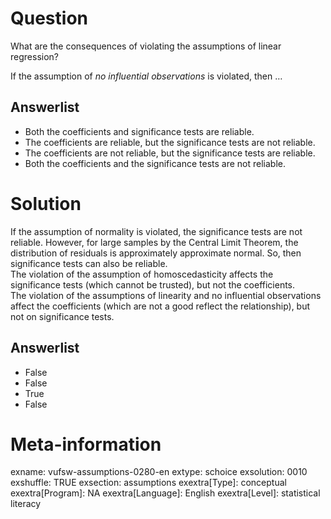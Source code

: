 Question
========
What are the consequences of violating the assumptions of linear regression?  
  
If the assumption of *no influential observations* is violated, then ...

Answerlist
----------
* Both the coefficients and significance tests are reliable.
* The coefficients are reliable, but the significance tests are not reliable.
* The coefficients are not reliable, but the significance tests are reliable.
* Both the coefficients and the significance tests are not reliable.

Solution
========

If the assumption of normality is violated, the significance tests are not reliable. However, for large samples by the Central Limit Theorem, the distribution of residuals is approximately approximate normal. So, then significance tests can also be reliable.  
The violation of the assumption of homoscedasticity affects the significance tests (which cannot be trusted), but not the coefficients.  
The violation of the assumptions of linearity and no influential observations affect the coefficients (which are not a good reflect the relationship), but not on significance tests.

Answerlist
----------
* False
* False
* True
* False

Meta-information
================
exname: vufsw-assumptions-0280-en
extype: schoice
exsolution: 0010
exshuffle: TRUE
exsection: assumptions
exextra[Type]: conceptual
exextra[Program]: NA
exextra[Language]: English
exextra[Level]: statistical literacy

